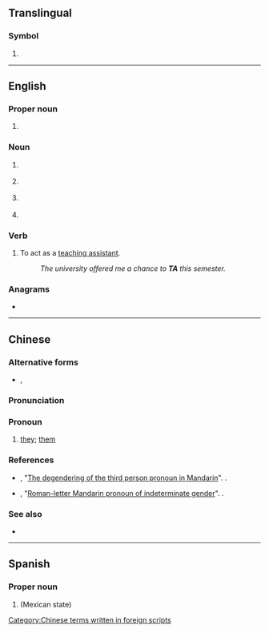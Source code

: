 {{also|Appendix:Variations of "ta"}}
==Translingual==
{{wikipedia}}

===Symbol===
{{mul-symbol}}

# {{SI-unit-abb|tera|ampere|[[electrical current]]}}

----

==English==

===Proper noun===
{{en-proper noun}}

# {{initialism of|Territorial Army|lang=en}}

===Noun===
{{en-noun|~}}

# {{lb|en|countable}} {{initialism of|[[transportation]] [[authority]]|lang=en}}
# {{lb|en|countable}} {{initialism of|teaching assistant|lang=en}}
# {{lb|en|countable}} {{initialism of|travel agent|lang=en}}
# {{lb|en|uncountable|insurance}} {{initialism of|term assurance|lang=en}}

===Verb===
{{en-verb|TAs|TAing|TAd|pres_3sg2=TA's|pres_ptc2=TA'ing|past2=TA'd}}

# {{lb|en|intransitive}} To act as a [[teaching assistant]].
#: ''The university offered me a chance to '''TA''' this semester.''

===Anagrams===
* {{anagrams|en|a=at|'at|A-T|A/T|AT|at|at-}}

----

==Chinese==

===Alternative forms===
* {{l|zh|ta}}, {{l|zh|Ta}}

===Pronunciation===
{{zh-pron
|m=tā
|cat=pronoun
}}

===Pronoun===
{{zh-pronoun}}

#{{n-g|An alternative spelling of the third-person pronoun {{zh-l|他}} that is explicitly gender-neutral:}} [[they]]; [[them]]

===References===
*{{w|Victor Mair}}, "[http://languagelog.ldc.upenn.edu/nll/?p=8937 The degendering of the third person pronoun in Mandarin]". {{w|Language Log}}.
*{{w|Victor Mair}}, "[http://languagelog.ldc.upenn.edu/nll/?p=27280 Roman-letter Mandarin pronoun of indeterminate gender]". {{w|Language Log}}.

[[Category:Chinese terms written in foreign scripts]]

===See also===
*{{zh-l|佢}}

----

==Spanish==

===Proper noun===
{{head|es|proper noun}}

# {{abbreviation of|Tamaulipas|lang=es}} (Mexican state)